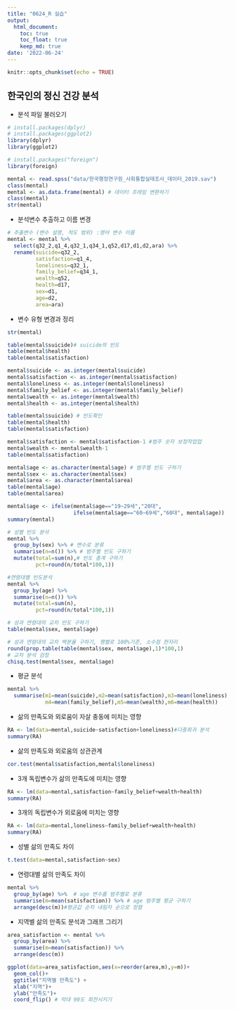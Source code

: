 ```yaml
---
title: "0624_R 실습"
output:
  html_document:
    toc: true
    toc_float: true
    keep_md: true
date: '2022-06-24'
---
```


```r
knitr::opts_chunk$set(echo = TRUE)
```

## 한국인의 정신 건강 분석

- 분석 파일 불러오기
```r
# install.packages(dplyr)
# install.packages(ggplot2)
library(dplyr)
library(ggplot2)
```
```r
# install.packages("foreign")
library(foreign)

mental <- read.spss("data/한국행정연구원_사회통합실태조사_데이터_2019.sav")
class(mental)
mental <- as.data.frame(mental) # 데이터 프레임 변환하기
class(mental)
str(mental)
```
- 분석변수 추출하고 이름 변경

```r
# 추출변수 (변수 설명, 척도 범위) :영어 변수 이름
mental <- mental %>% 
  select(q32_2,q1_4,q32_1,q34_1,q52,d17,d1,d2,ara) %>%
  rename(suicide=q32_2,
         satisfaction=q1_4,
         loneliness=q32_1,
         family_belief=q34_1,
         wealth=q52,
         health=d17,
         sex=d1,
         age=d2,
         area=ara)


```

- 변수 유형 변경과 정리
```r
str(mental)

table(mental$suicide)# suicide의 빈도
table(mental$health)
table(mental$satisfaction)

mental$suicide <- as.integer(mental$suicide)
mental$satisfaction <- as.integer(mental$satisfaction)
mental$loneliness <- as.integer(mental$loneliness)
mental$family_belief <- as.integer(mental$family_belief)
mental$wealth <- as.integer(mental$wealth)
mental$health <- as.integer(mental$health)

table(mental$suicide) # 빈도확인
table(mental$health)
table(mental$satisfaction)
```
```r
mental$satisfaction <- mental$satisfaction-1 #범주 숫자 보정작업업
mental$wealth <- mental$wealth-1
table(mental$satisfaction)
```
```r
mental$age <- as.character(mental$age) # 범주별 빈도 구하기
mental$sex <- as.character(mental$sex)
mental$area <- as.character(mental$area)
table(mental$age)
table(mental$area)
```
```r
mental$age <- ifelse(mental$age=="19~29세","20대",
                     ifelse(mental$age=="60~69세","60대", mental$age))
summary(mental)
```
```r
# 성별 빈도 분석
mental %>% 
  group_by(sex) %>% # 변수로 분류
  summarise(n=n()) %>% # 범주별 빈도 구하기
  mutate(total=sum(n),# 빈도 총계 구하기
         pct=round(n/total*100,1))
```
```r
#연령대별 빈도분석
mental %>% 
  group_by(age) %>% 
  summarise(n=n()) %>% 
  mutate(total=sum(n),
         pct=round(n/total*100,1))
```
```r
# 성과 연령대의 교차 빈도 구하기
table(mental$sex, mental$age)

# 성과 연령대의 교차 백분율 구하기, 행별로 100%기준, 소수점 한자리
round(prop.table(table(mental$sex, mental$age),1)*100,1)
# 교차 분석 검정
chisq.test(mental$sex, mental$age)
```
- 평균 분석
```r
mental %>% 
  summarise(m1=mean(suicide),m2=mean(satisfaction),m3=mean(loneliness),
            m4=mean(family_belief),m5=mean(wealth),m6=mean(health))
```
- 삶의 만족도와 외로움이 자살 충동에 미치는 영향
```r
RA <- lm(data=mental,suicide~satisfaction+loneliness)#다중회귀 분석
summary(RA)
```
- 삶의 만족도와 외로움의 상관관계

```r
cor.test(mental$satisfaction,mental$loneliness)
```
- 3개 독립변수가 삶의 만족도에 미치는 영향
```r
RA <- lm(data=mental,satisfaction~family_belief+wealth+health)
summary(RA)
```
- 3개의 독립변수가 외로움에 미치는 영향
```r
RA <- lm(data=mental,loneliness~family_belief+wealth+health)
summary(RA)
```
- 성별 삶의 만족도 차이
```r
t.test(data=mental,satisfaction~sex)
```
- 연령대별 삶의 만족도 차이
```r
mental %>% 
  group_by(age) %>%  # age 변수를 범주별로 분류
  summarise(m=mean(satisfaction)) %>% # age 범주별 평균 구하기
  arrange(desc(m))#평균값 순차 내림차 순으로 정렬
```
- 지역별 삶의 만족도 분석과 그래프 그리기
```r
area_satisfaction <- mental %>% 
  group_by(area) %>% 
  summarise(m=mean(satisfaction)) %>% 
  arrange(desc(m))

ggplot(data=area_satisfaction,aes(x=reorder(area,m),y=m))+
  geom_col()+
  ggtitle("지역별 만족도") +
  xlab("지역")+
  ylab("만족도")+
  coord_flip() # 막대 90도 회전시키기
```

